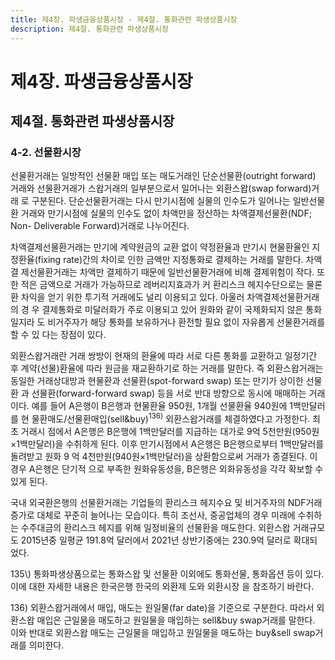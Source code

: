```yaml
---
title: 제4장. 파생금융상품시장 - 제4절. 통화관련 파생상품시장
description: 제4절. 통화관련 파생상품시장
---
```


# 제4장. 파생금융상품시장

## 제4절. 통화관련 파생상품시장

### 4-2. 선물환시장

선물환거래는 일방적인 선물환 매입 또는 매도거래인 단순선물환(outright forward)
거래와 선물환거래가 스왑거래의 일부분으로서 일어나는 외환스왑(swap forward)거래
로 구분된다. 단순선물환거래는 다시 만기시점에 실물의 인수도가 일어나는 일반선물환
거래와 만기시점에 실물의 인수도 없이 차액만을 정산하는 차액결제선물환(NDF; Non-
Deliverable Forward)거래로 나누어진다.

<GCenterImg src ="/fm/4-24.png" caption="그림4-24. 선물환거래의 종류"/>

차액결제선물환거래는 만기에 계약원금의 교환 없이 약정환율과 만기시 현물환율인 지
정환율(fixing rate)간의 차이로 인한 금액만 지정통화로 결제하는 거래를 말한다. 차액결
제선물환거래는 차액만 결제하기 때문에 일반선물환거래에 비해 결제위험이 작다. 또한
적은 금액으로 거래가 가능하므로 레버리지효과가 커 환리스크 헤지수단으로는 물론 환
차익을 얻기 위한 투기적 거래에도 널리 이용되고 있다. 아울러 차액결제선물환거래의 경
우 결제통화로 미달러화가 주로 이용되고 있어 원화와 같이 국제화되지 않은 통화일지라
도 비거주자가 해당 통화를 보유하거나 환전할 필요 없이 자유롭게 선물환거래를 할 수 있
다는 장점이 있다.

외환스왑거래란 거래 쌍방이 현재의 환율에 따라 서로 다른 통화를 교환하고 일정기간
후 계약(선물)환율에 따라 원금을 재교환하기로 하는 거래를 말한다. 즉 외환스왑거래는
동일한 거래상대방과 현물환과 선물환(spot-forward swap) 또는 만기가 상이한 선물환
과 선물환(forward-forward swap) 등을 서로 반대 방향으로 동시에 매매하는 거래이다.
예를 들어 A은행이 B은행과 현물환율 950원, 1개월 선물환율 940원에 1백만달러를 현
물환매도/선물환매입(sell&buy)$^{136)}$ 외환스왑거래를 체결하였다고 가정한다. 최초 거래시
점에서 A은행은 B은행에 1백만달러를 지급하는 대가로 9억 5천만원(950원×1백만달러)을
수취하게 된다. 이후 만기시점에서 A은행은 B은행으로부터 1백만달러를 돌려받고 원화 9
억 4천만원(940원×1백만달러)을 상환함으로써 거래가 종결된다. 이 경우 A은행은 단기적
으로 부족한 원화유동성을, B은행은 외화유동성을 각각 확보할 수 있게 된다.

<GCenterImg src ="/fm/4-25.png" caption="그림4-25. 현물환매도/선물환매입 외환스왑거래 메커니즘"/>

국내 외국환은행의 선물환거래는 기업들의 환리스크 헤지수요 및 비거주자의 NDF거래
증가로 대체로 꾸준히 늘어나는 모습이다. 특히 조선사, 중공업체의 경우 미래에 수취하
는 수주대금의 환리스크 헤지를 위해 일정비율의 선물환을 매도한다. 외환스왑 거래규모도 2015년중 일평균 191.8억 달러에서 2021년 상반기중에는 230.9억 달러로 확대되었다.

<GCenterImg src ="/fm/t4-49.png" caption="표4-49. 외국환은행의 외환 거래규모"/>

<GComment>
135\) 통화파생상품으로는 통화스왑 및 선물환 이외에도 통화선물, 통화옵션 등이 있다. 이에 대한 자세한 내용은 한국은행 한국의 외환제
도와 외환시장 을 참조하기 바란다.

136\) 외환스왑거래에서 매입, 매도는 원일물(far date)을 기준으로 구분한다. 따라서 외환스왑 매입은 근일물을 매도하고 원일물을 매입하는
sell&buy swap거래를 말한다. 이와 반대로 외환스왑 매도는 근일물을 매입하고 원일물을 매도하는 buy&sell swap거래를 의미한다.
</GComment>

